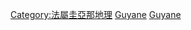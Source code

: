 {{Commonscat|Islands of French Guiana}}

[[Category:法屬圭亞那地理|Category:法屬圭亞那地理]]
[[Category:法国岛屿|Guyane]]
[[Category:南美洲岛屿|Guyane]]